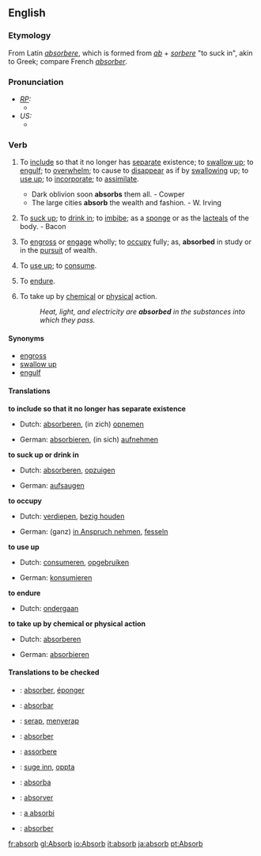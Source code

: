 ==English==

===Etymology===
From Latin ''[[absorbere]]'', which is formed from ''[[ab]]'' + ''[[sorbere]]'' "to suck in", akin to Greek; compare French ''[[absorber]]''.

===Pronunciation===
* ''[[RP]]:''
** {{IPA|/əbˈzɔːb/; /əbˈsɔːb/}}
* ''US:''
** {{IPA|/æbˈzɔːrb/; /æbˈsɔːrb/}}

===Verb===
{{en-infl-reg-consonant|absorb||}}

# {{transitive}} To [[include]] so that it no longer has [[separate]] existence; to [[swallow up]]; to [[engulf]]; to [[overwhelm]]; to cause to [[disappear]] as if by [[swallowing]] up; to [[use up]]; to [[incorporate]]; to [[assimilate]].
#* Dark oblivion soon '''absorbs''' them all. - Cowper
#* The large cities '''absorb''' the wealth and fashion. - W. Irving
# {{transitive}} To [[suck up]]; to [[drink in]]; to [[imbibe]]; as a [[sponge]] or as the [[lacteals]] of the body. - Bacon
# {{transitive}} To [[engross]] or [[engage]] wholly; to [[occupy]] fully; as, '''absorbed''' in study or in the [[pursuit]] of wealth.
# {{transitive}} To [[use up]]; to [[consume]].
# {{transitive}} To [[endure]].
# {{transitive}} To take up by [[chemical]] or [[physical]] action.
#: ''Heat, light, and electricity are '''absorbed''' in the substances into which they pass.''

====Synonyms====
* [[engross]]
* [[swallow up]]
* [[engulf]]

====Translations====
'''to include so that it no longer has separate existence'''
{{top}}
* Dutch: [[absorberen]], (in zich) [[opnemen]]
{{mid}}
*German: [[absorbieren]], (in sich) [[aufnehmen]]
{{bottom}}

'''to suck up or drink in'''
{{top}}
* Dutch: [[absorberen]], [[opzuigen]]
{{mid}}
*German: [[aufsaugen]]
{{bottom}}

'''to occupy'''
{{top}}
* Dutch: [[verdiepen]], [[bezig houden]]
{{mid}}
*German: (ganz) [[in Anspruch nehmen]], [[fesseln]]
{{bottom}}

'''to use up'''
{{top}}
* Dutch: [[consumeren]], [[opgebruiken]]
{{mid}}
*German: [[konsumieren]]
{{bottom}}

'''to endure'''
{{top}}
* Dutch: [[ondergaan]]
{{mid}}
{{bottom}}

'''to take up by chemical or physical action'''
{{top}}
* Dutch: [[absorberen]]
{{mid}}
*German: [[absorbieren]]
{{bottom}}

====Translations to be checked====
{{checktrans}}
*{{ttbc|French}}: [[absorber]], [[éponger]]
*{{ttbc|Ido}}: [[absorbar]]
*{{ttbc|Indonesian}}: [[serap]], [[serap|menyerap]]
*{{ttbc|Interlingua}}: [[absorber]]
*{{ttbc|Italian}}: [[assorbere]]
*{{ttbc|Norwegian}}: [[suge inn]], [[oppta]]
*{{ttbc|Novial}}: [[absorba]]
*{{ttbc|Portuguese}}: [[absorver]]
*{{ttbc|Romanian}}: [[a absorbi]]
*{{ttbc|Spanish}}: [[absorber]]



[[fr:absorb]]
[[gl:Absorb]]
[[io:Absorb]]
[[it:absorb]]
[[ja:absorb]]
[[pt:Absorb]]